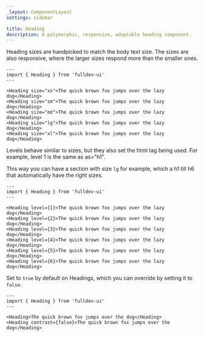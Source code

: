 ```yaml
---
_layout: ComponentLayout
settings: sidebar

title: Heading
description: A polymorphic, responsive, adaptable heading component.
---
```


Heading sizes are handpicked to match the body text size. The sizes are also responsive, where the larger sizes respond more than the smaller ones.

```astro live props={{ title: 'size' }}
---
import { Heading } from 'fulldev-ui'
---

<Heading size="xs">The quick brown fox jumps over the lazy dog</Heading>
<Heading size="sm">The quick brown fox jumps over the lazy dog</Heading>
<Heading size="md">The quick brown fox jumps over the lazy dog</Heading>
<Heading size="lg">The quick brown fox jumps over the lazy dog</Heading>
<Heading size="xl">The quick brown fox jumps over the lazy dog</Heading>
```

Levels behave similar to sizes, but they also set the html tag being used. For example, level 1 is the same as as="h1".

This way you can have a section with size `lg` for example, which a h1 till h6 that automatically have the right sizes.

```astro live props={{ title: 'level' }}
---
import { Heading } from 'fulldev-ui'
---

<Heading level={1}>The quick brown fox jumps over the lazy dog</Heading>
<Heading level={2}>The quick brown fox jumps over the lazy dog</Heading>
<Heading level={3}>The quick brown fox jumps over the lazy dog</Heading>
<Heading level={4}>The quick brown fox jumps over the lazy dog</Heading>
<Heading level={5}>The quick brown fox jumps over the lazy dog</Heading>
<Heading level={6}>The quick brown fox jumps over the lazy dog</Heading>
```

Set to `true` by default on Headings, which you can override by setting it to `false`.

```astro live props={{ title: 'contrast' }}
---
import { Heading } from 'fulldev-ui'
---

<Heading>The quick brown fox jumps over the dog</Heading>
<Heading contrast={false}>The quick brown fox jumps over the dog</Heading>
```
